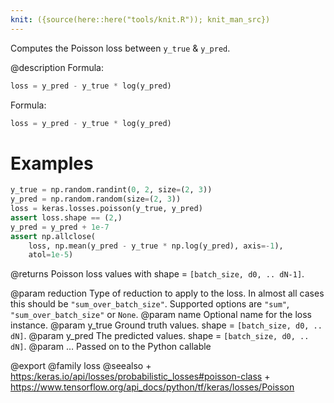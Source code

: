 ```yaml
---
knit: ({source(here::here("tools/knit.R")); knit_man_src})
---
```

Computes the Poisson loss between `y_true` & `y_pred`.

@description
Formula:

```python
loss = y_pred - y_true * log(y_pred)
```
Formula:

```python
loss = y_pred - y_true * log(y_pred)
```

# Examples
```python
y_true = np.random.randint(0, 2, size=(2, 3))
y_pred = np.random.random(size=(2, 3))
loss = keras.losses.poisson(y_true, y_pred)
assert loss.shape == (2,)
y_pred = y_pred + 1e-7
assert np.allclose(
    loss, np.mean(y_pred - y_true * np.log(y_pred), axis=-1),
    atol=1e-5)
```

@returns
Poisson loss values with shape = `[batch_size, d0, .. dN-1]`.

@param reduction Type of reduction to apply to the loss. In almost all cases
    this should be `"sum_over_batch_size"`.
    Supported options are `"sum"`, `"sum_over_batch_size"` or `None`.
@param name Optional name for the loss instance.
@param y_true Ground truth values. shape = `[batch_size, d0, .. dN]`.
@param y_pred The predicted values. shape = `[batch_size, d0, .. dN]`.
@param ... Passed on to the Python callable

@export
@family loss
@seealso
+ <https:/keras.io/api/losses/probabilistic_losses#poisson-class>
+ <https://www.tensorflow.org/api_docs/python/tf/keras/losses/Poisson>
